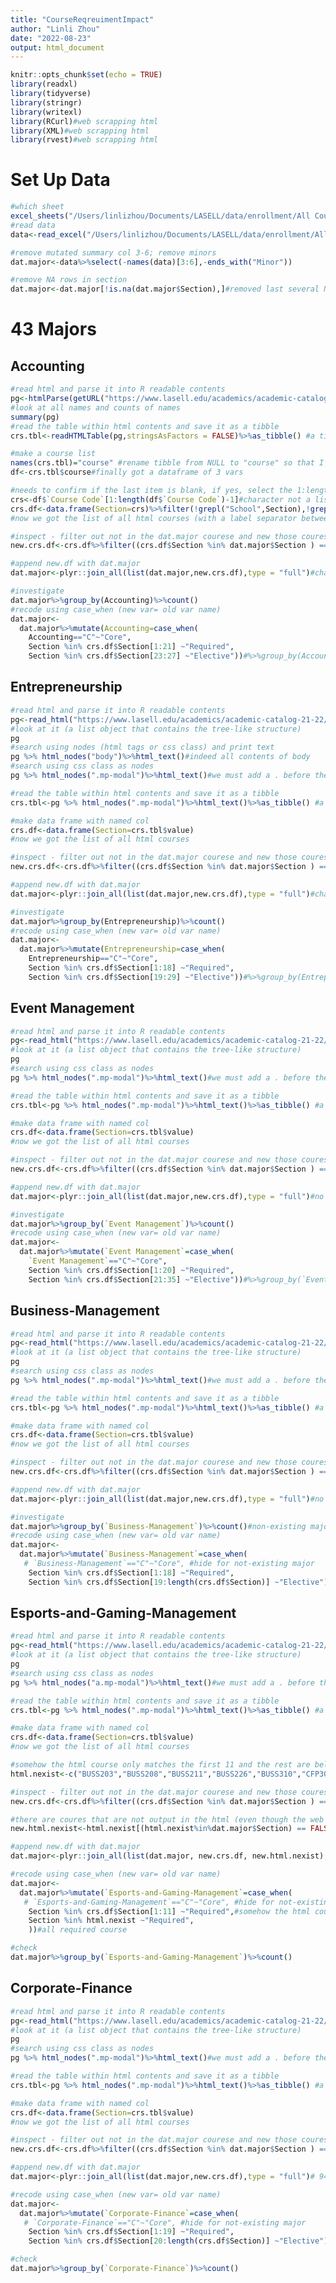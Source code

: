 ```yaml
---
title: "CourseReqreuimentImpact"
author: "Linli Zhou"
date: "2022-08-23"
output: html_document
---
```


```r
knitr::opts_chunk$set(echo = TRUE)
library(readxl)
library(tidyverse)
library(stringr)
library(writexl)
library(RCurl)#web scrapping html
library(XML)#web scrapping html
library(rvest)#web scrapping html
```

# Set Up Data
```r
#which sheet
excel_sheets("/Users/linlizhou/Documents/LASELL/data/enrollment/All Course Requirements.xlsx")
#read data
data<-read_excel("/Users/linlizhou/Documents/LASELL/data/enrollment/All Course Requirements.xlsx",sheet = "Data")
```

```r
#remove mutated summary col 3-6; remove minors
dat.major<-data%>%select(-names(data)[3:6],-ends_with("Minor"))

#remove NA rows in section
dat.major<-dat.major[!is.na(dat.major$Section),]#removed last several NA rows, change from 941 to 935 row
```


# 43 Majors

## Accounting

```r
#read html and parse it into R readable contents
pg<-htmlParse(getURL("https://www.lasell.edu/academics/academic-catalog-21-22/undergraduate-catalog-21-22/programs-of-study-/accounting-21-22.html"))
#look at all names and counts of names
summary(pg)
#read the table within html contents and save it as a tibble
crs.tbl<-readHTMLTable(pg,stringsAsFactors = FALSE)%>%as_tibble() #a tibble of 30 observation of 1 var

#make a course list
names(crs.tbl)="course" #rename tibble from NULL to "course" so that I can call it by its name without causing error
df<-crs.tbl$course#finally got a dataframe of 3 vars

#needs to confirm if the last item is blank, if yes, select the 1:length-1 for crs
crs<-df$`Course Code`[1:length(df$`Course Code`)-1]#character not a list; remove the last item -- which is a blank row
crs.df<-data.frame(Section=crs)%>%filter(!grepl("School",Section),!grepl("Core Courses",Section))#remove first two lables that separate all requried courese
#now we got the list of all html courses (with a label separator between required vs elective courses)
```

```r
#inspect - filter out not in the dat.major courese and new those courese as new.crs.df; remove the last label patterns using filter grepl
new.crs.df<-crs.df%>%filter((crs.df$Section %in% dat.major$Section ) == FALSE)%>%filter(!grepl("Choose",Section))#we got a list of all new courses

#append new.df with dat.major
dat.major<-plyr::join_all(list(dat.major,new.crs.df),type = "full")#change from 935 to 947 with appended rows
```

```r
#investigate
dat.major%>%group_by(Accounting)%>%count()
#recode using case_when (new var= old var name)
dat.major<-
  dat.major%>%mutate(Accounting=case_when(
    Accounting=="C"~"Core",
    Section %in% crs.df$Section[1:21] ~"Required",
    Section %in% crs.df$Section[23:27] ~"Elective"))#%>%group_by(Accounting)%>%count()#check directly after mutate, before assign it to df
```

## Entrepreneurship

```r
#read html and parse it into R readable contents
pg<-read_html("https://www.lasell.edu/academics/academic-catalog-21-22/undergraduate-catalog-21-22/programs-of-study-/Entrepreneurship-21-22.html#tab-2")
#look at it (a list object that contains the tree-like structure)
pg
#search using nodes (html tags or css class) and print text
pg %>% html_nodes("body")%>%html_text()#indeed all contents of body
#search using css class as nodes
pg %>% html_nodes(".mp-modal")%>%html_text()#we must add a . before the class name
```


```r
#read the table within html contents and save it as a tibble
crs.tbl<-pg %>% html_nodes(".mp-modal")%>%html_text()%>%as_tibble() #a tibble of 30 observation of 1 var

#make data frame with named col
crs.df<-data.frame(Section=crs.tbl$value)
#now we got the list of all html courses
```

```r
#inspect - filter out not in the dat.major courese and new those courese as new.crs.df; remove the last label patterns using filter grepl
new.crs.df<-crs.df%>%filter((crs.df$Section %in% dat.major$Section ) == FALSE)

#append new.df with dat.major
dat.major<-plyr::join_all(list(dat.major,new.crs.df),type = "full")#change from 947 to 948 with appended rows BUSS407
```

```r
#investigate
dat.major%>%group_by(Entrepreneurship)%>%count()
#recode using case_when (new var= old var name)
dat.major<-
  dat.major%>%mutate(Entrepreneurship=case_when(
    Entrepreneurship=="C"~"Core",
    Section %in% crs.df$Section[1:18] ~"Required",
    Section %in% crs.df$Section[19:29] ~"Elective"))#%>%group_by(Entrepreneurship)%>%count()#check directly after mutate, before assign it to df
```

## Event Management

```r
#read html and parse it into R readable contents
pg<-read_html("https://www.lasell.edu/academics/academic-catalog-21-22/undergraduate-catalog-21-22/programs-of-study-/event-management21-22.html#tab-2")
#look at it (a list object that contains the tree-like structure)
pg
#search using css class as nodes
pg %>% html_nodes(".mp-modal")%>%html_text()#we must add a . before the class name
```


```r
#read the table within html contents and save it as a tibble
crs.tbl<-pg %>% html_nodes(".mp-modal")%>%html_text()%>%as_tibble() #a tibble of 30 observation of 1 var

#make data frame with named col
crs.df<-data.frame(Section=crs.tbl$value)
#now we got the list of all html courses
```

```r
#inspect - filter out not in the dat.major courese and new those courese as new.crs.df; remove the last label patterns using filter grepl
new.crs.df<-crs.df%>%filter((crs.df$Section %in% dat.major$Section ) == FALSE)

#append new.df with dat.major
dat.major<-plyr::join_all(list(dat.major,new.crs.df),type = "full")#no change 948
```

```r
#investigate
dat.major%>%group_by(`Event Management`)%>%count()
#recode using case_when (new var= old var name)
dat.major<-
  dat.major%>%mutate(`Event Management`=case_when(
    `Event Management`=="C"~"Core",
    Section %in% crs.df$Section[1:20] ~"Required",
    Section %in% crs.df$Section[21:35] ~"Elective"))#%>%group_by(`Event Management`)%>%count()#check directly after mutate, before assign it to df
```


## Business-Management

```r
#read html and parse it into R readable contents
pg<-read_html("https://www.lasell.edu/academics/academic-catalog-21-22/undergraduate-catalog-21-22/programs-of-study-/business-management-21-22.html#tab-2")
#look at it (a list object that contains the tree-like structure)
pg
#search using css class as nodes
pg %>% html_nodes(".mp-modal")%>%html_text()#we must add a . before the class name
```

```r
#read the table within html contents and save it as a tibble
crs.tbl<-pg %>% html_nodes(".mp-modal")%>%html_text()%>%as_tibble() #a tibble of 30 observation of 1 var

#make data frame with named col
crs.df<-data.frame(Section=crs.tbl$value)
#now we got the list of all html courses
```

```r
#inspect - filter out not in the dat.major courese and new those courese as new.crs.df; remove the last label patterns using filter grepl
new.crs.df<-crs.df%>%filter((crs.df$Section %in% dat.major$Section ) == FALSE)

#append new.df with dat.major
dat.major<-plyr::join_all(list(dat.major,new.crs.df),type = "full")#no change 948
```

```r
#investigate
dat.major%>%group_by(`Business-Management`)%>%count()#non-existing major
#recode using case_when (new var= old var name)
dat.major<-
  dat.major%>%mutate(`Business-Management`=case_when(
   # `Business-Management`=="C"~"Core", #hide for not-existing major
    Section %in% crs.df$Section[1:18] ~"Required",
    Section %in% crs.df$Section[19:length(crs.df$Section)] ~"Elective"))#%>%group_by(`Business-Management`)%>%count()#check directly after mutate, before assign it to df
```

## Esports-and-Gaming-Management

```r
#read html and parse it into R readable contents
pg<-read_html("https://www.lasell.edu/academics/academic-catalog-21-22/undergraduate-catalog-21-22/programs-of-study-/esports-and-gaming-management-21-22.html#tab-2")
#look at it (a list object that contains the tree-like structure)
pg
#search using css class as nodes
pg %>% html_nodes("a.mp-modal")%>%html_text()#we must add a . before the class name
```

```r
#read the table within html contents and save it as a tibble
crs.tbl<-pg %>% html_nodes(".mp-modal")%>%html_text()%>%as_tibble() #a tibble of 30 observation of 1 var

#make data frame with named col
crs.df<-data.frame(Section=crs.tbl$value)
#now we got the list of all html courses

#somehow the html course only matches the first 11 and the rest are below
html.nexist<-c("BUSS203","BUSS208","BUSS211","BUSS226","BUSS310","CFP302X","CFP303X","ECON102","MATH202","BUSS307","BUSS331")
```

```r
#inspect - filter out not in the dat.major courese and new those courese as new.crs.df; remove the last label patterns using filter grepl
new.crs.df<-crs.df%>%filter((crs.df$Section %in% dat.major$Section ) == FALSE)

#there are coures that are not output in the html (even though the web inspection shows a.mp-modal)
new.html.nexist<-html.nexist[(html.nexist%in%dat.major$Section) == FALSE]%>%as.data.frame()

#append new.df with dat.major
dat.major<-plyr::join_all(list(dat.major, new.crs.df, new.html.nexist),type = "full")# add one 954
```

```r
#recode using case_when (new var= old var name)
dat.major<-
  dat.major%>%mutate(`Esports-and-Gaming-Management`=case_when(
   # `Esports-and-Gaming-Management`=="C"~"Core", #hide for not-existing major
    Section %in% crs.df$Section[1:11] ~"Required",#somehow the html course only matches the first 11
    Section %in% html.nexist ~"Required",
    ))#all required course

#check
dat.major%>%group_by(`Esports-and-Gaming-Management`)%>%count()
```



## Corporate-Finance

```r
#read html and parse it into R readable contents
pg<-read_html("https://www.lasell.edu/academics/academic-catalog-21-22/undergraduate-catalog-21-22/programs-of-study-/finance-21-22/corporate-finance21-22.html#tab-2")
#look at it (a list object that contains the tree-like structure)
pg
#search using css class as nodes
pg %>% html_nodes(".mp-modal")%>%html_text()#we must add a . before the class name
```

```r
#read the table within html contents and save it as a tibble
crs.tbl<-pg %>% html_nodes(".mp-modal")%>%html_text()%>%as_tibble() #a tibble of 30 observation of 1 var

#make data frame with named col
crs.df<-data.frame(Section=crs.tbl$value)
#now we got the list of all html courses
```

```r
#inspect - filter out not in the dat.major courese and new those courese as new.crs.df; remove the last label patterns using filter grepl
new.crs.df<-crs.df%>%filter((crs.df$Section %in% dat.major$Section ) == FALSE)

#append new.df with dat.major
dat.major<-plyr::join_all(list(dat.major,new.crs.df),type = "full")# 948 to 953
```

```r
#recode using case_when (new var= old var name)
dat.major<-
  dat.major%>%mutate(`Corporate-Finance`=case_when(
   # `Corporate-Finance`=="C"~"Core", #hide for not-existing major
    Section %in% crs.df$Section[1:19] ~"Required",
    Section %in% crs.df$Section[20:length(crs.df$Section)] ~"Elective"))#%>%group_by(`Corporate-Finance`)%>%count()#check directly after mutate, before assign it to df

#check
dat.major%>%group_by(`Corporate-Finance`)%>%count()
```
